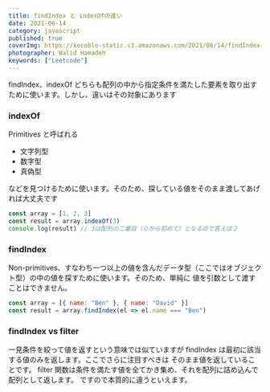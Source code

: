 ```yaml
---
title: findIndex と indexOfの違い
date: 2021-06-14
category: javascript
published: true
coverImg: https://kocoblo-static.s3.amazonaws.com/2021/06/14/findIndex-vs-indexOf/cover-img.jpg
photographer: Walid Hamadeh
keywords: ["Leetcode"]
---
```


findIndex、indexOf どちらも配列の中から指定条件を満たした要素を取り出すために使います。しかし、違いはその対象にあります

### indexOf

Primitives と呼ばれる

- 文字列型
- 数字型
- 真偽型

などを見つけるために使います。そのため、探している値をそのまま渡してあげれば大丈夫です

```js
const array = [1, 2, 3]
const result = array.indexOf(3)
console.log(result) // 3は配列の二番目（０から初めて）となるので答えは２
```

### findIndex

Non-primitives、すなわち一つ以上の値を含んだデータ型（ここではオブジェクト型）の中の値を探すために使います。そのため、単純に
値を引数として渡すことはできません。

```js
const array = [{ name: "Ben" }, { name: "David" }]
const result = array.findIndex(el => el.name === "Ben")
```

### findIndex vs filter

一見条件を絞って値を返すという意味では似ていますが
findIndex は最初に該当する値のみを返します。ここでさらに注目すべきは
そのまま値を返していることです。
filter 関数は条件を満たす値を全てかき集め、それを配列に詰め込んで配列として返します。
ですので本質的に違うといえます。
